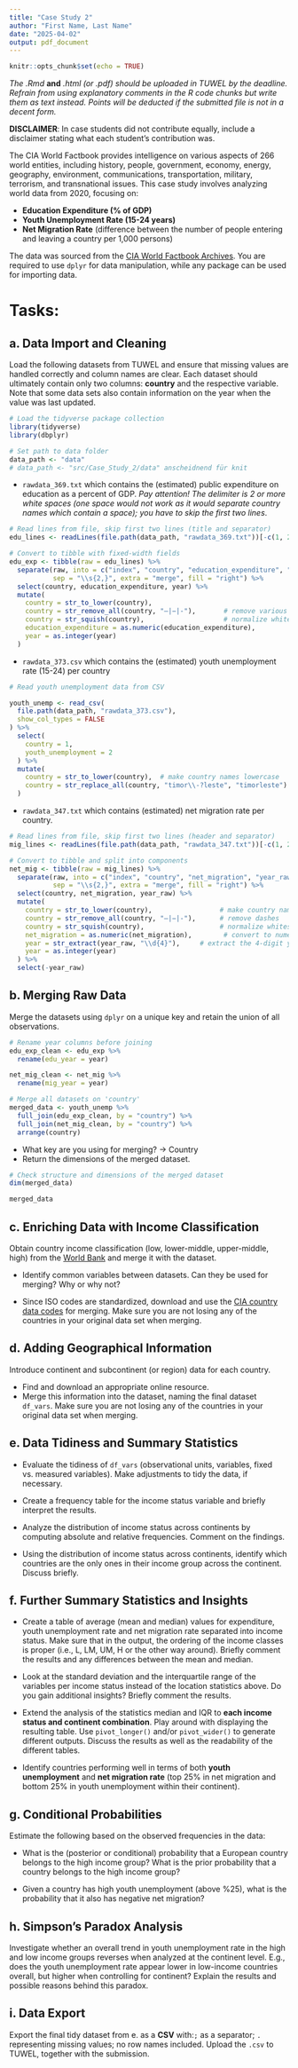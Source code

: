 ```yaml
---
title: "Case Study 2"
author: "First Name, Last Name"
date: "2025-04-02"
output: pdf_document
---
```


```r
knitr::opts_chunk$set(echo = TRUE)
```
*The  .Rmd* **and** *.html (or .pdf) should be uploaded in TUWEL by the deadline. Refrain from using explanatory comments in the R code chunks but write them as text instead. Points will be deducted if the submitted file is not in a decent form.*

**DISCLAIMER**: In case students did not contribute equally, include a disclaimer stating what each student's contribution was.


The CIA World Factbook provides intelligence on various aspects of 266 world entities, including history, people, government, economy, energy, geography, environment, communications, transportation, military, terrorism, and transnational issues. This case study involves analyzing world data from 2020, focusing on:

- **Education Expenditure (% of GDP)**
- **Youth Unemployment Rate (15-24 years)**
- **Net Migration Rate** (difference between the number of people entering and leaving a country per 1,000 persons)

The data was sourced from the [CIA World Factbook Archives](https://www.cia.gov/the-world-factbook/about/archives/). You are required to use `dplyr` for data manipulation, while any package can be used for importing data.

# Tasks:

## a. Data Import and Cleaning

Load the following datasets from TUWEL and ensure that missing values are handled correctly and column names are clear. Each dataset should ultimately contain only two columns: **country** and the respective variable. Note that some data sets also contain information on the year when the value was last updated.

```r
# Load the tidyverse package collection
library(tidyverse)
library(dbplyr)

# Set path to data folder
data_path <- "data"
# data_path <- "src/Case_Study_2/data" anscheidnend für knit
```
  
  * `rawdata_369.txt` which contains the (estimated)  public expenditure on education as a percent of GDP. *Pay attention! The delimiter is 2 or more white spaces (one space would not work as it would separate country names which contain a space); you have to skip the first two lines*. 
  
```r
# Read lines from file, skip first two lines (title and separator)
edu_lines <- readLines(file.path(data_path, "rawdata_369.txt"))[-c(1, 2)]

# Convert to tibble with fixed-width fields
edu_exp <- tibble(raw = edu_lines) %>%
  separate(raw, into = c("index", "country", "education_expenditure", "year"), 
           sep = "\\s{2,}", extra = "merge", fill = "right") %>%
  select(country, education_expenditure, year) %>%
  mutate(
    country = str_to_lower(country),
    country = str_remove_all(country, "–|−|-"),       # remove various dashes
    country = str_squish(country),                    # normalize whitespace
    education_expenditure = as.numeric(education_expenditure),
    year = as.integer(year)
  )
```

  * `rawdata_373.csv` which contains the (estimated) youth unemployment rate (15-24) per country
  
```r
# Read youth unemployment data from CSV

youth_unemp <- read_csv(
  file.path(data_path, "rawdata_373.csv"),
  show_col_types = FALSE
) %>%
  select(
    country = 1,
    youth_unemployment = 2
  ) %>%
  mutate(
    country = str_to_lower(country),  # make country names lowercase
    country = str_replace_all(country, "timor\\-?leste", "timorleste")  # unify country name, because of odd duplicates
  )
```
  
  * `rawdata_347.txt`  which contains (estimated) net migration rate per country.
  
```r
# Read lines from file, skip first two lines (header and separator)
mig_lines <- readLines(file.path(data_path, "rawdata_347.txt"))[-c(1, 2)]

# Convert to tibble and split into components
net_mig <- tibble(raw = mig_lines) %>%
  separate(raw, into = c("index", "country", "net_migration", "year_raw"), 
           sep = "\\s{2,}", extra = "merge", fill = "right") %>%
  select(country, net_migration, year_raw) %>%
  mutate(
    country = str_to_lower(country),                 # make country names lowercase
    country = str_remove_all(country, "–|−|-"),      # remove dashes
    country = str_squish(country),                   # normalize whitespace
    net_migration = as.numeric(net_migration),        # convert to numeric
    year = str_extract(year_raw, "\\d{4}"),     # extract the 4-digit year
    year = as.integer(year)
  ) %>%
  select(-year_raw)
```


## b. Merging Raw Data

Merge the datasets using `dplyr` on a unique key and retain the union of all observations.

```r
# Rename year columns before joining
edu_exp_clean <- edu_exp %>%
  rename(edu_year = year)

net_mig_clean <- net_mig %>%
  rename(mig_year = year)

# Merge all datasets on 'country'
merged_data <- youth_unemp %>%
  full_join(edu_exp_clean, by = "country") %>%
  full_join(net_mig_clean, by = "country") %>%
  arrange(country)
```

- What key are you using for merging? -> Country
- Return the dimensions of the merged dataset.

```r
# Check structure and dimensions of the merged dataset
dim(merged_data)
```

```r
merged_data
```

## c. Enriching Data with Income Classification

Obtain country income classification (low, lower-middle, upper-middle, high) from the [World Bank](https://datahelpdesk.worldbank.org/knowledgebase/articles/906519) and merge it with the dataset.

- Identify common variables between datasets. Can they be used for merging? Why or why not?

- Since ISO codes are standardized, download and use the [CIA country data codes](https://www.cia.gov/the-world-factbook/references/country-data-codes/) for merging. Make sure you are not losing any of the countries in your original data set when merging.


## d.  Adding Geographical Information

Introduce continent and subcontinent (or region) data for each country.

- Find and download an appropriate online resource.
- Merge this information into the dataset, naming the final dataset `df_vars`. Make sure you are not losing any of the countries in your original data set when merging.



## e. Data Tidiness and Summary Statistics

- Evaluate the tidiness of `df_vars`
(observational units, variables, fixed vs. measured variables).
Make adjustments to tidy the data, if necessary.

- Create a frequency table for the income status variable and briefly interpret the results.

- Analyze the distribution of income status across continents by computing absolute and relative frequencies. Comment on the findings.

- Using the distribution of income status across continents, identify which countries are the only ones in their income group across the continent. Discuss briefly.

## f. Further Summary Statistics and Insights

- Create a table of average (mean and median) values for expenditure, youth unemployment rate and net migration rate separated into income status. Make sure that in the output, the ordering of the income classes is proper (i.e., L, LM, UM, H or the other way around). Briefly comment the results and any differences between the mean and median. 

- Look at the standard deviation and the interquartile range of the variables per income status instead of the location statistics above. Do you gain additional insights? Briefly comment the results. 


- Extend the analysis of the statistics median and IQR  to **each income status and continent combination**. Play around with displaying the resulting table. Use `pivot_longer()` and/or 
`pivot_wider()` to generate different outputs. 
Discuss the results as well as the readability of the different tables.
 
- Identify countries performing well in terms of both **youth unemployment** and **net migration rate** (top 25% in net migration and bottom 25% in youth unemployment within their continent).

## g. Conditional Probabilities

Estimate the following based on the observed frequencies in the data:

- What is the (posterior or conditional) probability that a European country belongs to the high income group? What is the prior probability that a country belongs to the high income group?

- Given a country has high youth unemployment (above %25), what is the probability that it also has negative net migration?


## h. Simpson’s Paradox Analysis

Investigate whether an overall trend in youth unemployment rate in the high and low income groups reverses when analyzed at the continent level. E.g., does the youth unemployment rate appear lower in low-income countries overall, but higher when controlling for continent? Explain the results and possible reasons behind this paradox.


## i. Data Export

Export the final tidy dataset from e. as a **CSV** with:`;` as a separator; `.` representing missing values; no row names included.  Upload the `.csv` to TUWEL, together with the submission.
